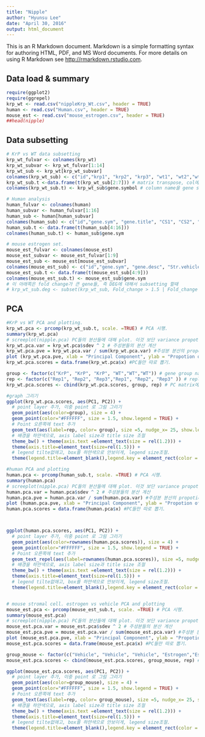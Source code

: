 ```yaml
---
title: "Nipple"
author: "Hyunsu Lee"
date: "April 30, 2016"
output: html_document
---
```


This is an R Markdown document. Markdown is a simple formatting syntax for authoring HTML, PDF, and MS Word documents. For more details on using R Markdown see <http://rmarkdown.rstudio.com>.

## Data load & summary
```r
require(ggplot2)
require(ggrepel)
krp_wt <- read.csv("nippleKrp_Wt.csv", header = TRUE)
human <- read.csv("Human.csv", header = TRUE)
mouse_est <- read.csv("mouse_estrogen.csv", header = TRUE)
##head(nipple)
```

## Data subsetting
```r
# KrP vs WT data subsetting
krp_wt_fulvar <- colnames(krp_wt)
krp_wt_subvar <- krp_wt_fulvar[1:14]
krp_wt_sub <- krp_wt[krp_wt_subvar]
colnames(krp_wt_sub) <- c("id","krp1", "krp2", "krp3", "wt1", "wt2","wt3","der_avr","wt_avr", "krp_avr","Fold_change", "gene.acc","gene.symbol","gene.desc")
krp_wt_sub.t <-data.frame(t(krp_wt_sub[2:7])) # matrix transpose, col에 gene, raw에 실험이 가도록
colnames(krp_wt_sub.t) <- krp_wt_sub$gene.symbol # column name을 gene symbol로 바꿈.

# Human analysis
human_fulvar <- colnames(human)
human_subvar <- human_fulvar[1:16]
human_sub <- human[human_subvar]
colnames(human_sub) <- c("id","gene.sym", "gene.title", "CS1", "CS2", "CS3","CS4","Skin_Bd","Skin_Sg", "Skin4","Skin1", "Skin5_1","Skin5_2","Skin10", "MamGld10","MamGld9")
human_sub.t <- data.frame(t(human_sub[4:16]))
colnames(human_sub.t) <- human_sub$gene.sym

# mouse estrogen set.
mouse_est_fulvar <- colnames(mouse_est)
mouse_est_subvar <- mouse_est_fulvar[1:9]
mouse_est_sub <- mouse_est[mouse_est_subvar]
colnames(mouse_est_sub) <- c("id","gene.sym", "gene.desc", "Str.vehicle.rep1", "Str.vehicle.rep2", "Str.vehicle.rep3","Str.estrogen.rep1","Str.estrogen.rep2","Str.estrogen.rep3")
mouse_est_sub.t <- data.frame(t(mouse_est_sub[4:9]))
colnames(mouse_est_sub.t) <- mouse_est_sub$gene.sym
# 이 아래쪽은 fold change가 큰 gene들, 즉 DEG에 대해서 subsetting 할때
# krp_wt_sub.deg <- subset(krp_wt_sub, Fold_change > 1.5 | Fold_change <0.67)


```

## PCA
```r

#KrP vs WT PCA and plotting.
krp_wt.pca <- prcomp(krp_wt_sub.t, scale. =TRUE) # PCA 시행.
summary(krp_wt.pca)
# screeplot(nipple.pca) PC들의 분산들에 대해 plot. 이것 보단 variance propotion이 나은듯.
krp_wt.pca.var = krp_wt.pca$sdev ^ 2 # 주성분들의 분산 계산
krp_wt.pca.pve = krp_wt.pca.var / sum(krp_wt.pca.var) #주성분 분산의 propotion 계산
plot (krp_wt.pca.pve, xlab = "Principal Component", ylab = "Propotion of Variance Explained", ylim = c(0,0.4), type = "b")
krp_wt.pca.scores = data.frame(krp_wt.pca$x) #PC들만 따로 뽑기.

group <- factor(c("KrP", "KrP", "KrP", "WT","WT","WT")) # gene group naming
rep <- factor(c("Rep1", "Rep2", "Rep3","Rep1", "Rep2", "Rep3" )) # replication naming
krp_wt.pca.scores <- cbind(krp_wt.pca.scores, group, rep) # PC matrix에 data labeling

#graph 그리기
ggplot(krp_wt.pca.scores, aes(PC1, PC2)) + 
  # point layer 추가, 이중 point 로 그림 그리기
  geom_point(aes(color=group), size = 4) +
  geom_point(color="#FFFFFF", size = 1.5, show.legend = TRUE) +
  # Point 오른쪽에 text 추가
  geom_text(aes(label=rep, color= group), size =5, nudge_x= 25, show.legend = FALSE) +
  # 배경을 하얀색으로, axis label size과 title size 조절
  theme_bw() + theme(axis.text =element_text(size = rel(1.2))) +
  theme(axis.title=element_text(size=rel(1.5))) +
  # legend tilte없애고, box를 하얀색으로 안보이게, legend size조절.
  theme(legend.title=element_blank(),legend.key = element_rect(color = "#FFFFFF"), legend.text = element_text(size = rel(1.2) ))

#human PCA and plotting
human.pca <- prcomp(human_sub.t, scale. =TRUE) # PCA 시행.
summary(human.pca)
# screeplot(nipple.pca) PC들의 분산들에 대해 plot. 이것 보단 variance propotion이 나은듯.
human.pca.var = human.pca$sdev ^ 2 # 주성분들의 분산 계산
human.pca.pve = human.pca.var / sum(human.pca.var) #주성분 분산의 propotion 계산
plot (human.pca.pve, xlab = "Principal Component", ylab = "Propotion of Variance Explained", ylim = c(0,0.4), type = "b")
human.pca.scores = data.frame(human.pca$x) #PC들만 따로 뽑기.



ggplot(human.pca.scores, aes(PC1, PC2)) + 
  # point layer 추가, 이중 point 로 그림 그리기
  geom_point(aes(color=rownames(human.pca.scores)), size = 4) +
  geom_point(color="#FFFFFF", size = 1.5, show.legend = TRUE) +
  # Point 오른쪽에 text 추가
  geom_text_repel(aes(label=rownames(human.pca.scores)), size =5, nudge_x= 25, show.legend = FALSE) +
  # 배경을 하얀색으로, axis label size과 title size 조절
  theme_bw() + theme(axis.text =element_text(size = rel(1.2))) +
  theme(axis.title=element_text(size=rel(1.5))) +
  # legend tilte없애고, box를 하얀색으로 안보이게, legend size조절.
  theme(legend.title=element_blank(),legend.key = element_rect(color = "#FFFFFF"), legend.text = element_text(size = rel(1.2) ))


# mouse stromal cell. estrogen vs vehicle PCA and plotting
mouse_est.pca <- prcomp(mouse_est_sub.t, scale. =TRUE) # PCA 시행.
summary(mouse_est.pca)
# screeplot(nipple.pca) PC들의 분산들에 대해 plot. 이것 보단 variance propotion이 나은듯.
mouse_est.pca.var = mouse_est.pca$sdev ^ 2 # 주성분들의 분산 계산
mouse_est.pca.pve = mouse_est.pca.var / sum(mouse_est.pca.var) #주성분 분산의 propotion 계산
plot (mouse_est.pca.pve, xlab = "Principal Component", ylab = "Propotion of Variance Explained", ylim = c(0,0.4), type = "b")
mouse_est.pca.scores = data.frame(mouse_est.pca$x) #PC들만 따로 뽑기.

group_mouse <- factor(c("Vehicle", "Vehicle", "Vehicle", "Estrogen","Estrogen","Estrogen")) # gene group naming
mouse_est.pca.scores <- cbind(mouse_est.pca.scores, group_mouse, rep) # PC matrix에 data labeling

ggplot(mouse_est.pca.scores, aes(PC1, PC2)) + 
  # point layer 추가, 이중 point 로 그림 그리기
  geom_point(aes(color=group_mouse), size = 4) +
  geom_point(color="#FFFFFF", size = 1.5, show.legend = TRUE) +
  # Point 오른쪽에 text 추가
  geom_text(aes(label=rep, color= group_mouse), size =5, nudge_x= 25, show.legend = FALSE) +
  # 배경을 하얀색으로, axis label size과 title size 조절
  theme_bw() + theme(axis.text =element_text(size = rel(1.2))) +
  theme(axis.title=element_text(size=rel(1.5))) +
  # legend tilte없애고, box를 하얀색으로 안보이게, legend size조절.
  theme(legend.title=element_blank(),legend.key = element_rect(color = "#FFFFFF"), legend.text = element_text(size = rel(1.2) ))

```


